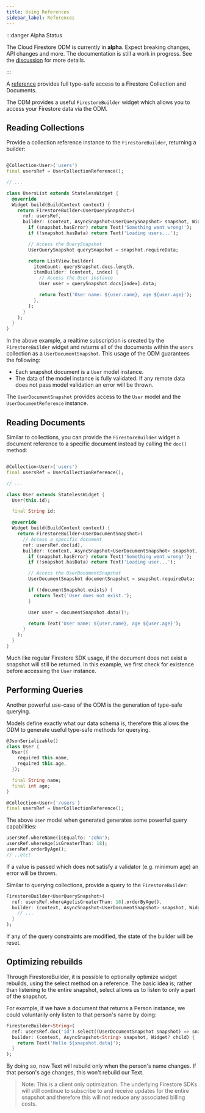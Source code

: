 ```yaml
---
title: Using References
sidebar_label: References
---
```


:::danger Alpha Status

The Cloud Firestore ODM is currently in **alpha**. Expect breaking changes, API changes and more. The documentation is still a work in progress.
See the [discussion](https://github.com/FirebaseExtended/flutterfire/discussions/7475) for more details.

:::

A [reference](./defining-models.mdx#creating-references) provides full type-safe access to a Firestore
Collection and Documents.

The ODM provides a useful `FirestoreBuilder` widget which allows you to access your Firestore data
via the ODM.

## Reading Collections

Provide a collection reference instance to the `FirestoreBuilder`, returning a builder:

```dart

@Collection<User>('users')
final usersRef = UserCollectionReference();

// ...

class UsersList extends StatelessWidget {
  @override
  Widget build(BuildContext context) {
    return FirestoreBuilder<UserQuerySnapshot>(
      ref: usersRef,
      builder: (context, AsyncSnapshot<UserQuerySnapshot> snapshot, Widget? child) {
        if (snapshot.hasError) return Text('Something went wrong!');
        if (!snapshot.hasData) return Text('Loading users...');

        // Access the QuerySnapshot
        UserQuerySnapshot querySnapshot = snapshot.requireData;

        return ListView.builder(
          itemCount: querySnapshot.docs.length,
          itemBuilder: (context, index) {
            // Access the User instance
            User user = querySnapshot.docs[index].data;

            return Text('User name: ${user.name}, age ${user.age}');
          },
        );
      }
    );
  }
}
```

In the above example, a realtime subscription is created by the `FirestoreBuilder` widget and
returns all of the documents within the `users` collection as a `UserDocumentSnapshot`. This usage
of the ODM guarantees the following:

- Each snapshot document is a `User` model instance.
- The data of the model instance is fully validated. If any remote data does not pass model
  validation an error will be thrown.

The `UserDocumentSnapshot` provides access to the `User` model and the `UserDocumentReference`
instance.

## Reading Documents

Similar to collections, you can provide the `FirestoreBuilder` widget a document reference to a
specific document instead by calling the `doc()` method:

```dart

@Collection<User>('users')
final usersRef = UserCollectionReference();

// ...

class User extends StatelessWidget {
  User(this.id);

  final String id;

  @override
  Widget build(BuildContext context) {
    return FirestoreBuilder<UserDocumentSnapshot>(
      // Access a specific document
      ref: usersRef.doc(id),
      builder: (context, AsyncSnapshot<UserDocumentSnapshot> snapshot, Widget? child) {
        if (snapshot.hasError) return Text('Something went wrong!');
        if (!snapshot.hasData) return Text('Loading user...');

        // Access the UserDocumentSnapshot
        UserDocumentSnapshot documentSnapshot = snapshot.requireData;

        if (!documentSnapshot.exists) {
          return Text('User does not exist.');
        }

        User user = documentSnapshot.data()!;

        return Text('User name: ${user.name}, age ${user.age}');
      }
    );
  }
}
```

Much like regular Firestore SDK usage, if the document does not exist a snapshot will still
be returned. In this example, we first check for existence before accessing the `User` instance.

## Performing Queries

Another powerful use-case of the ODM is the generation of type-safe querying.

Models define exactly what our data schema is, therefore this allows the ODM to generate
useful type-safe methods for querying.

```dart
@JsonSerializable()
class User {
  User({
    required this.name,
    required this.age,
  });

  final String name;
  final int age;
}

@Collection<User>('/users')
final usersRef = UserCollectionReference();
```

The above `User` model when generated generates some powerful query capabilities:

```dart
usersRef.whereName(isEqualTo: 'John');
usersRef.whereAge(isGreaterThan: 18);
usersRef.orderByAge();
// ..etc!
```

If a value is passed which does not satisfy a validator (e.g. minimum age) an error will be
thrown.

Similar to querying collections, provide a query to the `FirestoreBuilder`:

```dart
FirestoreBuilder<UserQuerySnapshot>(
  ref: usersRef.whereAge(isGreaterThan: 18).orderByAge(),
  builder: (context, AsyncSnapshot<UserDocumentSnapshot> snapshot, Widget? child) {
    // ...
  }
);
```

If any of the query constraints are modified, the state of the builder will be reset.

## Optimizing rebuilds

Through FirestoreBuilder, it is possible to optionally optimize widget rebuilds, using the select method on a reference. The basic idea is; rather than listening to the entire snapshot, select allows us to listen to only a part of the snapshot.

For example, if we have a document that returns a Person instance, we could voluntarily only listen to that person's name by doing:

```dart
FirestoreBuilder<String>(
  ref: usersRef.doc('id').select((UserDocumentSnapshot snapshot) => snapshot.data!.name)),
  builder: (context, AsyncSnapshot<String> snapshot, Widget? child) {
    return Text('Hello ${snapshot.data}');
  }
);
```

By doing so, now Text will rebuild only when the person's name changes. If that person's age changes, this won't rebuild our Text.

> Note: This is a client only optimization. The underlying Firestore SDKs will still continue to subscribe to and receive updates for the entire snapshot and therefore this will not reduce any associated billing costs.
